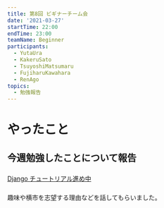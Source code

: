 ```yaml
---
title: 第8回 ビギナーチーム会
date: '2021-03-27'
startTime: 22:00
endTime: 23:00
teamName: Beginner
participants:
  - YutaUra
  - KakeruSato
  - TsuyoshiMatsumaru
  - FujiharuKawahara
  - RenAgo
topics:
  - 勉強報告
---
```


# やったこと

## 今週勉強したことについて報告

### <user name="FujiharuKawahara" />

[Django チュートリアル進め中](https://github.com/ycu-engine/community/issues/37)

### <user name="KakeruSato" />

趣味や横市を志望する理由などを話してもらいました。
